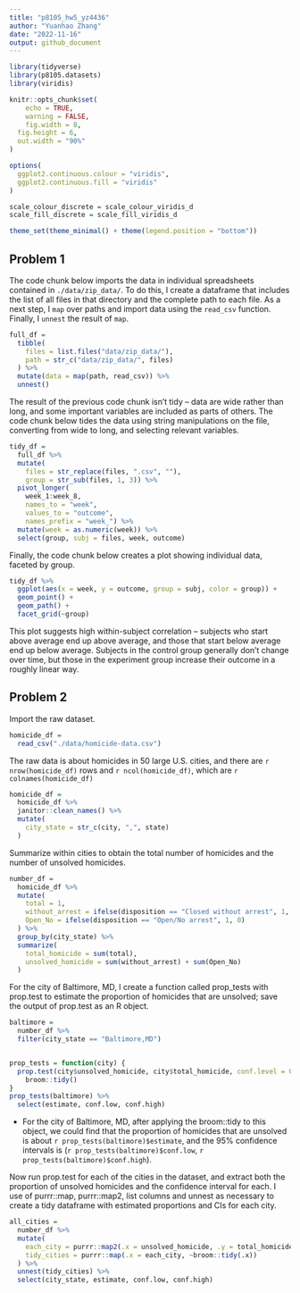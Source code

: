 ```yaml
---
title: "p8105_hw5_yz4436"
author: "Yuanhao Zhang"
date: "2022-11-16"
output: github_document
---
```


```r
library(tidyverse)
library(p8105.datasets)
library(viridis)

knitr::opts_chunk$set(
	echo = TRUE,
	warning = FALSE,
	fig.width = 8, 
  fig.height = 6,
  out.width = "90%"
)

options(
  ggplot2.continuous.colour = "viridis",
  ggplot2.continuous.fill = "viridis"
)

scale_colour_discrete = scale_colour_viridis_d
scale_fill_discrete = scale_fill_viridis_d

theme_set(theme_minimal() + theme(legend.position = "bottom"))
```


## Problem 1

The code chunk below imports the data in individual spreadsheets contained in `./data/zip_data/`. To do this, I create a dataframe that includes the list of all files in that directory and the complete path to each file. As a next step, I `map` over paths and import data using the `read_csv` function. Finally, I `unnest` the result of `map`.

```r
full_df = 
  tibble(
    files = list.files("data/zip_data/"),
    path = str_c("data/zip_data/", files)
  ) %>% 
  mutate(data = map(path, read_csv)) %>% 
  unnest()
```

The result of the previous code chunk isn't tidy -- data are wide rather than long, and some important variables are included as parts of others. The code chunk below tides the data using string manipulations on the file, converting from wide to long, and selecting relevant variables. 

```r
tidy_df = 
  full_df %>% 
  mutate(
    files = str_replace(files, ".csv", ""),
    group = str_sub(files, 1, 3)) %>% 
  pivot_longer(
    week_1:week_8,
    names_to = "week",
    values_to = "outcome",
    names_prefix = "week_") %>% 
  mutate(week = as.numeric(week)) %>% 
  select(group, subj = files, week, outcome)
```

Finally, the code chunk below creates a plot showing individual data, faceted by group. 

```r
tidy_df %>% 
  ggplot(aes(x = week, y = outcome, group = subj, color = group)) + 
  geom_point() + 
  geom_path() + 
  facet_grid(~group)
```

This plot suggests high within-subject correlation -- subjects who start above average end up above average, and those that start below average end up below average. Subjects in the control group generally don't change over time, but those in the experiment group increase their outcome in a roughly linear way. 

## Problem 2

Import the raw dataset.
```r
homicide_df = 
  read_csv("./data/homicide-data.csv")
```

The raw data is about homicides in 50 large U.S. cities, and there are `r nrow(homicide_df)` rows and `r ncol(homicide_df)`, which are `r colnames(homicide_df)`

```r
homicide_df =
  homicide_df %>%
  janitor::clean_names() %>%
  mutate(
    city_state = str_c(city, ",", state)
  )
```

Summarize within cities to obtain the total number of homicides and the number of unsolved homicides.
```r
number_df = 
  homicide_df %>%
  mutate(
    total = 1,
    without_arrest = ifelse(disposition == "Closed without arrest", 1, 0),
    Open_No = ifelse(disposition == "Open/No arrest", 1, 0)
  ) %>%
  group_by(city_state) %>%
  summarize(
    total_homicide = sum(total),
    unsolved_homicide = sum(without_arrest) + sum(Open_No)
  )

```

For the city of Baltimore, MD, I create a function called prop_tests with prop.test to estimate the proportion of homicides that are unsolved; save the output of prop.test as an R object.

```r
baltimore = 
  number_df %>%
  filter(city_state == "Baltimore,MD")


prop_tests = function(city) {
  prop.test(city$unsolved_homicide, city$total_homicide, conf.level = 0.95) %>%
    broom::tidy()
}
prop_tests(baltimore) %>%
  select(estimate, conf.low, conf.high)

```

* For the city of Baltimore, MD, after applying the broom::tidy to this object, we could find that the proportion of homicides that are unsolved is about `r prop_tests(baltimore)$estimate`, and the 95% confidence intervals is (`r prop_tests(baltimore)$conf.low`, `r prop_tests(baltimore)$conf.high`).


Now run prop.test for each of the cities in the dataset, and extract both the proportion of unsolved homicides and the confidence interval for each. I use of purrr::map, purrr::map2, list columns and unnest as necessary to create a tidy dataframe with estimated proportions and CIs for each city.
```r
all_cities = 
  number_df %>%
  mutate(
    each_city = purrr::map2(.x = unsolved_homicide, .y = total_homicide, ~prop.test(x = .x, n = .y, conf.level = 0.95)),
    tidy_cities = purrr::map(.x = each_city, ~broom::tidy(.x))
  ) %>%
  unnest(tidy_cities) %>%
  select(city_state, estimate, conf.low, conf.high)
```

